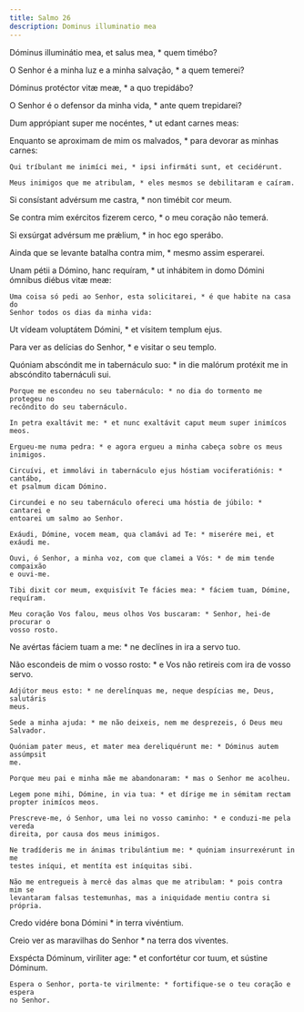 ```yaml
---
title: Salmo 26
description: Dominus illuminatio mea
---
```


<div class="side-by-side not-content">

Dóminus illuminátio mea, et salus mea, * quem timébo?

O Senhor é a minha luz e a minha salvação, * a quem temerei?

Dóminus protéctor vitæ meæ, * a quo trepidábo?

O Senhor é o defensor da minha vida, * ante quem trepidarei?

Dum apprópiant super me nocéntes, * ut edant carnes meas:

  <span>
    Enquanto se aproximam de mim os malvados, * para devorar as minhas carnes:

    Qui tríbulant me inimíci mei, * ipsi infirmáti sunt, et cecidérunt.

    Meus inimigos que me atribulam, * eles mesmos se debilitaram e caíram.
  </span>

Si consístant advérsum me castra, * non timébit cor meum.

  <span>
    Se contra mim exércitos fizerem cerco, * o meu coração não temerá.
  </span>

Si exsúrgat advérsum me prǽlium, * in hoc ego sperábo.

Ainda que se levante batalha contra mim, * mesmo assim esperarei.

  <span>
    Unam pétii a Dómino, hanc requíram, * ut inhábitem in domo Dómini ómnibus
    diébus vitæ meæ:

    Uma coisa só pedi ao Senhor, esta solicitarei, * é que habite na casa do
    Senhor todos os dias da minha vida:
  </span>

Ut vídeam voluptátem Dómini, * et vísitem templum ejus.

Para ver as delícias do Senhor, * e visitar o seu templo.

  <span>
    Quóniam abscóndit me in tabernáculo suo: * in die malórum protéxit me in
    abscóndito tabernáculi sui.

    Porque me escondeu no seu tabernáculo: * no dia do tormento me protegeu no
    recôndito do seu tabernáculo.

    In petra exaltávit me: * et nunc exaltávit caput meum super inimícos meos.

    Ergueu-me numa pedra: * e agora ergueu a minha cabeça sobre os meus
    inimigos.

    Circuívi, et immolávi in tabernáculo ejus hóstiam vociferatiónis: * cantábo,
    et psalmum dicam Dómino.

    Circundei e no seu tabernáculo ofereci uma hóstia de júbilo: * cantarei e
    entoarei um salmo ao Senhor.

    Exáudi, Dómine, vocem meam, qua clamávi ad Te: * miserére mei, et exáudi me.

    Ouvi, ó Senhor, a minha voz, com que clamei a Vós: * de mim tende compaixão
    e ouvi-me.

    Tibi dixit cor meum, exquisívit Te fácies mea: * fáciem tuam, Dómine,
    requíram.

    Meu coração Vos falou, meus olhos Vos buscaram: * Senhor, hei-de procurar o
    vosso rosto.
  </span>

Ne avértas fáciem tuam a me: * ne declínes in ira a servo tuo.

  <span>
    Não escondeis de mim o vosso rosto: * e Vos não retireis com ira de vosso
    servo.

    Adjútor meus esto: * ne derelínquas me, neque despícias me, Deus, salutáris
    meus.

    Sede a minha ajuda: * me não deixeis, nem me desprezeis, ó Deus meu
    Salvador.

    Quóniam pater meus, et mater mea dereliquérunt me: * Dóminus autem assúmpsit
    me.

    Porque meu pai e minha mãe me abandonaram: * mas o Senhor me acolheu.

    Legem pone mihi, Dómine, in via tua: * et dírige me in sémitam rectam
    propter inimícos meos.

    Prescreve-me, ó Senhor, uma lei no vosso caminho: * e conduzi-me pela vereda
    direita, por causa dos meus inimigos.

    Ne tradíderis me in ánimas tribulántium me: * quóniam insurrexérunt in me
    testes iníqui, et mentíta est iníquitas sibi.

    Não me entregueis à mercê das almas que me atribulam: * pois contra mim se
    levantaram falsas testemunhas, mas a iniquidade mentiu contra si própria.
  </span>

Credo vidére bona Dómini * in terra vivéntium.

Creio ver as maravilhas do Senhor * na terra dos viventes.

  <span>
    Exspécta Dóminum, viríliter age: * et confortétur cor tuum, et sústine
    Dóminum.

    Espera o Senhor, porta-te virilmente: * fortifique-se o teu coração e espera
    no Senhor.

</div>
